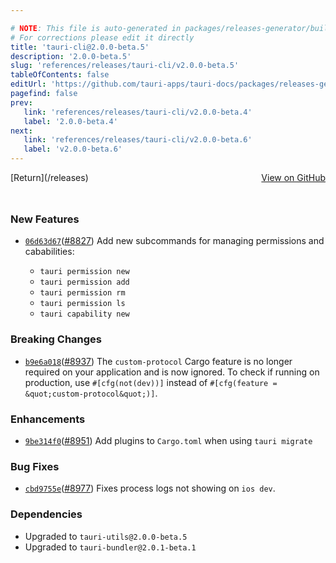 ```yaml
---

# NOTE: This file is auto-generated in packages/releases-generator/build.ts
# For corrections please edit it directly
title: 'tauri-cli@2.0.0-beta.5'
description: '2.0.0-beta.5'
slug: 'references/releases/tauri-cli/v2.0.0-beta.5'
tableOfContents: false
editUrl: 'https://github.com/tauri-apps/tauri-docs/packages/releases-generator/build.ts'
pagefind: false
prev:
   link: 'references/releases/tauri-cli/v2.0.0-beta.4'
   label: '2.0.0-beta.4'
next:
   link: 'references/releases/tauri-cli/v2.0.0-beta.6'
   label: 'v2.0.0-beta.6'
---
```


			

<ReleaseSidebar slug="references/releases/tauri-cli"  packageName="tauri-cli" />

<div style="margin-bottom:3rem; display: flex; justify-content: space-between; align-items: center"><span>[Return](/releases)</span><span><a href="https://github.com/tauri-apps/tauri/releases/tag/tauri-cli-v2.0.0-beta.5">View on GitHub</a></span></div>

### New Features

- [`06d63d67`](https://www.github.com/tauri-apps/tauri/commit/06d63d67a061459dd533ddcae755922427a6dfc5)([#8827](https://www.github.com/tauri-apps/tauri/pull/8827)) Add new subcommands for managing permissions and cababilities:

  - `tauri permission new`
  - `tauri permission add`
  - `tauri permission rm`
  - `tauri permission ls`
  - `tauri capability new`

### Breaking Changes

- [`b9e6a018`](https://www.github.com/tauri-apps/tauri/commit/b9e6a01879d9233040f3d3fab11c59e70563da7e)([#8937](https://www.github.com/tauri-apps/tauri/pull/8937)) The `custom-protocol` Cargo feature is no longer required on your application and is now ignored. To check if running on production, use `#[cfg(not(dev))]` instead of `#[cfg(feature = &quot;custom-protocol&quot;)]`.

### Enhancements

- [`9be314f0`](https://www.github.com/tauri-apps/tauri/commit/9be314f07a4ca5d14433d41919492f3e91b5536a)([#8951](https://www.github.com/tauri-apps/tauri/pull/8951)) Add plugins to `Cargo.toml` when using `tauri migrate`

### Bug Fixes

- [`cbd9755e`](https://www.github.com/tauri-apps/tauri/commit/cbd9755e0926a7e47e59deb50f4bb93d621791a5)([#8977](https://www.github.com/tauri-apps/tauri/pull/8977)) Fixes process logs not showing on `ios dev`.

### Dependencies

- Upgraded to `tauri-utils@2.0.0-beta.5`
- Upgraded to `tauri-bundler@2.0.1-beta.1`

